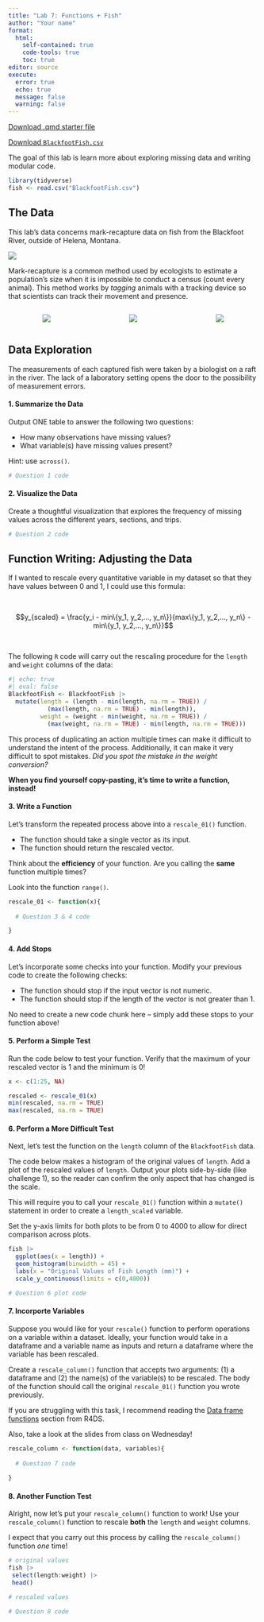 ```yaml
---
title: "Lab 7: Functions + Fish"
author: "Your name"
format: 
  html:
    self-contained: true
    code-tools: true
    toc: true
editor: source
execute: 
  error: true
  echo: true
  message: false
  warning: false
---
```


[Download .qmd starter file](LA7_functions.qmd)

[Download `BlackfootFish.csv`](BlackfootFish.csv)

The goal of this lab is learn more about exploring missing data and writing modular code.

```r
library(tidyverse)
fish <- read.csv("BlackfootFish.csv")
```

## The Data

This lab's data concerns mark-recapture data on fish from the Blackfoot River, outside of Helena, Montana.

![](https://github.com/earobinson95/stat331-calpoly/blob/master/lab-assignments/lab7/images/blackfoot_river.jpg?raw=true)

Mark-recapture is a common method used by ecologists to estimate a population's size when it is impossible to conduct a census (count every animal). This method works by *tagging* animals with a tracking device so that scientists can track their movement and presence.

<center>

::: columns
::: {.column width="25%"}
![](https://github.com/earobinson95/stat331-calpoly/blob/master/lab-assignments/lab7/images/grizzly.jpg?raw=true)
:::

::: {.column width="25%"}
![](https://github.com/earobinson95/stat331-calpoly/blob/master/lab-assignments/lab7/images/condor.jpg?raw=true)
:::

::: {.column width="25%"}
![](https://github.com/earobinson95/stat331-calpoly/blob/master/lab-assignments/lab7/images/fish.PNG?raw=true)
:::
:::

</center>

## Data Exploration

The measurements of each captured fish were taken by a biologist on a raft in the river. The lack of a laboratory setting opens the door to the possibility of measurement errors.

#### 1. Summarize the Data

Output ONE table to answer the following two questions:

+ How many observations have missing values?
+ What variable(s) have missing values present?

::: callout-tip
Hint: use `across()`.
:::

```r
# Question 1 code
```

#### 2. Visualize the Data

Create a thoughtful visualization that explores the frequency of missing values across the different years, sections, and trips.

```r
# Question 2 code
```

## Function Writing: Adjusting the Data

If I wanted to rescale every quantitative variable in my dataset so that they have values between 0 and 1, I could use this formula:

</br>

$$y_{scaled} = \frac{y_i - min\{y_1, y_2,..., y_n\}}{max\{y_1, y_2,..., y_n\} 
- min\{y_1, y_2,..., y_n\}}$$

</br>

The following `R` code will carry out the rescaling procedure for the `length` and `weight` columns of the data:

\vspace{0.25cm}

```r
#| echo: true
#| eval: false
BlackfootFish <- BlackfootFish |> 
  mutate(length = (length - min(length, na.rm = TRUE)) / 
           (max(length, na.rm = TRUE) - min(length)), 
         weight = (weight - min(weight, na.rm = TRUE)) / 
           (max(weight, na.rm = TRUE) - min(length, na.rm = TRUE)))
```

This process of duplicating an action multiple times can make it difficult to understand the intent of the process. Additionally, it can make it very difficult to spot mistakes. *Did you spot the mistake in the weight conversion?*

**When you find yourself copy-pasting, it's time to write a function, instead!**

#### 3. Write a Function

Let's transform the repeated process above into a `rescale_01()` function.

- The function should take a single vector as its input.
- The function should return the rescaled vector.

::: callout-tip
Think about the **efficiency** of your function. Are you calling the **same** function multiple times?

Look into the function `range()`.
:::

```r
rescale_01 <- function(x){
  
  # Question 3 & 4 code

}
```

#### 4. Add Stops

Let's incorporate some checks into your function. Modify your previous code to create the following checks:

- The function should stop if the input vector is not numeric.
- The function should stop if the length of the vector is not greater than 1.

::: callout-tip
No need to create a new code chunk here -- simply add these stops to your function above!
:::

#### 5. Perform a Simple Test

Run the code below to test your function. Verify that the maximum of your rescaled vector is 1 and the minimum is 0!

```r
x <- c(1:25, NA)

rescaled <- rescale_01(x)
min(rescaled, na.rm = TRUE)
max(rescaled, na.rm = TRUE)
```

#### 6. Perform a More Difficult Test

Next, let's test the function on the `length` column of the `BlackfootFish` data.

The code below makes a histogram of the original values of `length`. Add a plot of the rescaled values of `length`. Output your plots side-by-side (like challenge 1), so the reader can confirm the only aspect that has changed is the scale.

::: callout-warning
This will require you to call your `rescale_01()` function within a `mutate()` statement in order to create a `length_scaled` variable.
:::

::: callout-tip
Set the y-axis limits for both plots to be from 0 to 4000 to allow for direct comparison across plots.
:::

```r
fish |>  
  ggplot(aes(x = length)) + 
  geom_histogram(binwidth = 45) +
  labs(x = "Original Values of Fish Length (mm)") +
  scale_y_continuous(limits = c(0,4000))

# Question 6 plot code
```

#### 7. Incorporte Variables

Suppose you would like for your `rescale()` function to perform operations on a variable within a dataset. Ideally, your function would take in a dataframe and a variable name as inputs and return a dataframe where the variable has been rescaled.

Create a `rescale_column()` function that accepts two arguments: (1) a dataframe and (2) the name(s) of the variable(s) to be rescaled. The body of the function should call the original `rescale_01()` function you wrote previously.

::: callout-tip
If you are struggling with this task, I recommend reading the [Data frame functions](https://r4ds.hadley.nz/functions.html#data-frame-functions) section from R4DS.

Also, take a look at the slides from class on Wednesday!
:::

```r
rescale_column <- function(data, variables){
  
  # Question 7 code
  
}
```

#### 8. Another Function Test

Alright, now let's put your `rescale_column()` function to work! Use your `rescale_column()` function to rescale **both** the `length` and `weight` columns.

::: callout-warning
I expect that you carry out this process by calling the `rescale_column()` function *one* time!
:::

```r
# original values
fish |> 
 select(length:weight) |> 
 head()

# rescaled values

# Question 8 code

```
